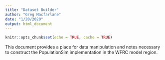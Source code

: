 ```yaml
---
title: "Dataset Builder"
author: "Greg Macfarlane"
date: "1/20/2020"
output: html_document
---
```


```r
knitr::opts_chunk$set(echo = TRUE, cache = TRUE)
```

This document provides a place for data manipulation and notes necessary to
construct the PopulationSim implementation in the WFRC model region.

